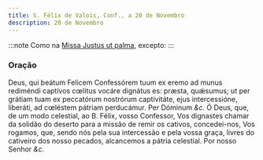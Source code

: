 ```yaml
---
title: S. Félix de Valois, Conf., a 20 de Novembro
description: 20 de Novembro
---
```


:::note
Como na [Missa Justus ut palma](/missal/comum/15confessoresnaopontifices2), excepto:
:::

### Oração

<div class="grid grid-cols-2 gap-5">
  <span class="text-justify">
    Deus, qui beátum Felicem Confessórem tuum ex eremo ad munus rediméndi
    captívos cœlitus vocáre dignátus es: præsta, quǽsumus; ut per grátiam tuam
    ex peccatórum nostrórum captivitáte, ejus intercessióne, liberáti, ad
    cœléstem pátriam perducámur. Per Dóminum <em>&c.</em>
  </span>
  <span class="text-justify">
    Ó Deus, que, de um modo celestial, ao B. Félix, vosso Confessor, Vos
    dignastes chamar da solidão do deserto para a missão de remir os cativos,
    concedei-nos, Vos rogamos, que, sendo nós pela sua intercessão e pela vossa
    graça, livres do cativeiro dos nosso pecados, alcancemos a pátria celestial.
    Por nosso Senhor <em>&c.</em>
  </span>
</div>
